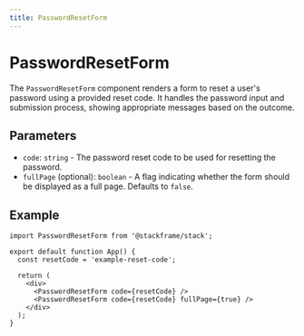 ```yaml
---
title: PasswordResetForm
---
```


# PasswordResetForm

The `PasswordResetForm` component renders a form to reset a user's password using a provided reset code. It handles the password input and submission process, showing appropriate messages based on the outcome.

## Parameters

- `code`: `string` - The password reset code to be used for resetting the password.
- `fullPage` (optional): `boolean` - A flag indicating whether the form should be displayed as a full page. Defaults to `false`.

## Example

```tsx
import PasswordResetForm from '@stackframe/stack';

export default function App() {
  const resetCode = 'example-reset-code';

  return (
    <div>
      <PasswordResetForm code={resetCode} />
      <PasswordResetForm code={resetCode} fullPage={true} />
    </div>
  );
}
```
